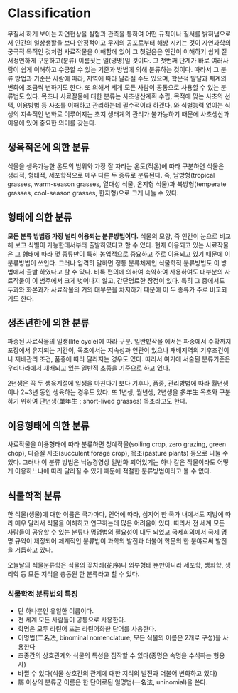 # Classification {#classification}

무질서 하게 보이는 자연현상을 실험과 관측을 통하여 어떤 규칙이나 질서를 밝혀냄으로서 인간의 일상생활을 보다 안정적이고 무지의 공포로부터 해방 시키는 것이 자연과학의 궁극적 목적인 것처럼 사료작물을 이해함에 있어 그 첫걸음은 인간이 이해하기 쉽게 질서정연하게 구분하고(분류) 이름짓는 일(명명)일 것이다.
그 첫번째 단계가 바로 여러사람이 쉽게 이해하고 수긍할 수 있는 기준과 방법에 의해 분류하는 것이다. 따라서 그 분류 방법과 기준은 사람에 따라, 지역에 따라 달라질 수도 있으며, 학문적 발달과 체계의 변화에 조금씩 변하기도 한다. 또 의해서 세계 모든 사람이 공통으로 사용할 수 있는 분류법도 있다.
목초나 사료잘물에 대한 분류는 사초생산계획 수립, 목적에 맞는 사초의 선택, 이용방법 등 사초를 이해하고 관리하는데 필수적이라 하겠다. 와 식별능력 없이는 식생의 지속적인 변화로 이루어지는 초지 생태계의 관리가 불가능하기 때문에 사초생산과 이용에 있어 중요한 의미를 갖는다.

## 생육적온에 의한 분류

식물을 생육가능한 온도의 범위와 가장 잘 자라는 온도(적온)에 따라 구분하면 식물은 생리적, 형태적, 세포학적으로 매우 다른 두 종류로 분류된다. 즉, 남방형(tropical grasses, warm-season grasses, 열대성 식물, 온지형 식물)과 북방형(temperate grasses, cool-season grasses, 한지형)으로 크게 나눌 수 있다.

## 형태에 의한 분류
**모든 분류 방법중 가장 널리 이용되는 분류방법이다.** 식물의 모양, 즉 인간이 눈으로 비교해 보고 식별이 가능한데서부터 출발하였다고 할 수 있다. 현재 이용되고 있는 사료작물은 그 형태에 따라 몇 종류만이 특히 농업적으로 중요하고 주로 이용되고 있기 때문에 이 분류방법이 쓰인다. 그러나 엄격히 말하면 정통 분류체계인 식물학적 분류방법도 이 방법에서 출발 하였다고 할 수 있다. 비록 편의에 의하여 축약하여 사용하여도 대부분의 사료작물이 이 범주에서 크게 벗어나지 않고, 간단명료한 장점이 있다. 특히 그 중에서도 두과와 화본과가 사료작물의 거의 대부분을 차지하기 때문에 이 두 종류가 주로 비교되기도 한다.

## 생존년한에 의한 분류

파종된 사료작물의 일생(life cycle)에 따라 구분. 일반밭작물 에서는 파종에서 수확까지 포장에서 유지되는 기간이, 목초에서는 지속성과 연관이 있으나 재배지역의 기후조건이나 재배관리 조건, 품종에 따라 달라지는 경우도 있다. 따라서 여기에 서술된 분류기준은 우리나라에서 재배되고 있는 일반적 초종을 기준으로 하고 있다.

2년생은 꼭 두 생육계절에 일생을 마친다기 보다 기후나, 품종, 관리방법에 따라 월년생이나 2~3년 동안 생육하는 경우도 있다. 또 1년생, 월년생, 2년생을 多年生 목초와 구분하기 위하여 단년생(單年生 ; short-lived grasses) 목초라고도 한다. 


## 이용형태에 의한 분류

사료작물을 이용형태에 따라 분류하면 청예작물(soiling crop, zero grazing, green chop), 다즙질 사초(succulent forage crop), 목초(pasture plants) 등으로 나눌 수 있다. 그러나 이 분류 방법은 낙농경영상 일반화 되어있기는 하나 같은 작물이라도 어떻게 이용하느냐에 따라 달라질 수 있기 때문에 적절한 분류방법이라고 볼 수 없다.

## 식물학적 분류

한 식물(생물)에 대한 이름은 국가마다, 언어에 따라, 심지어 한 국가 내에서도 지방에 따라 매우 달라서 식물을 이해하고 연구하는데 많은 어려움이 있다. 따라서 전 세계 모든 사람들이 공유할 수 있는 분류나 명명법의 필요성이 대두 되었고 국제회의에서 국제 명명 규약이 제정되어 체계적인 분류법이 과학의 발전과 더불어 학문의 한 분야로써 발전을 거듭하고 있다.

오늘날의 식물분류학은 식물의 꽃차례(花序)나 외부형태 뿐만아니라 세포학, 생화학, 생리학 등 모든 지식을 총동원 한 분류라고 할 수 있다.

### 식물학적 분류법의 특징

- 단 하나뿐인 유일한 이름이다.
- 전 세계 모든 사람들이 공통으로 사용한다.
- 학명은 모두 라틴어 또는 라틴어화한 단어를 사용한다.
- 이명법(二名法, binominal nomenclature; 모든 식물의 이름은 2개로 구성)을 사용한다
- 초종간의 상호관계와 식물의 특성을 짐작할 수 있다(종명은 속명을 수식하는 형용사)
- 바뀔 수 있다(식물 상호간의 관계에 대한 지식의 발전과 더불어 변화하고 있다)
- 屬 이상의 분류군 이름은 한 단어로된 일명법(一名法, uninomial)을 쓴다.